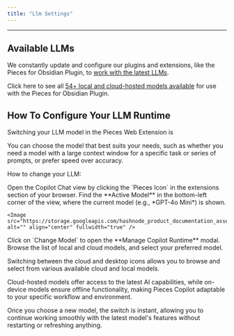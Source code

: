 ```yaml
---
title: "Llm Settings"
---
```


***

## Available LLMs

We constantly update and configure our plugins and extensions, like the Pieces for Obsidian Plugin, to <a target="_blank" href="https://github.com/pieces-app/support/discussions/121">work with the latest LLMs</a>.

Click here to see all [54+ local and cloud-hosted models available](https://docs.pieces.app/products/large-language-models) for use with the Pieces for Obsidian Plugin.

## How To Configure Your LLM Runtime

Switching your LLM model in the Pieces Web Extension is

You can choose the model that best suits your needs, such as whether you need a model with a large context window for a specific task or series of prompts, or prefer speed over accuracy.

How to change your LLM:

<Steps>
  <Step title="Open the Copilot Chat View">
    Open the Copilot Chat view by clicking the `Pieces Icon` in the extensions section of your browser.
  </Step>

  <Step title="Locate the Active Model">
    Find the **Active Model** in the bottom-left corner of the view, where the current model (e.g., *GPT-4o Mini*) is shown.

    <Image src="https://storage.googleapis.com/hashnode_product_documentation_assets/web_extension/pieces_copilot/llm_settings/changing_llm.png" alt="" align="center" fullwidth="true" />
  </Step>

  <Step title="View the Models">
    Click on `Change Model` to open the **Manage Copilot Runtime** modal.
  </Step>

  <Step title="Choose your Desired Model">
    Browse the list of local and cloud models, and select your preferred model.
  </Step>
</Steps>

Switching between the cloud and desktop icons allows you to browse and select from various available cloud and local models.

<Callout type="tip">
  Cloud-hosted models offer access to the latest AI capabilities, while on-device models ensure offline functionality, making Pieces Copilot adaptable to your specific workflow and environment.
</Callout>

Once you choose a new model, the switch is instant, allowing you to continue working smoothly with the latest model's features without restarting or refreshing anything.

<Image src="https://storage.googleapis.com/hashnode_product_documentation_assets/web_extension/pieces_copilot/llm_settings/changing_llm.gif" alt="" align="center" fullwidth="true" />
